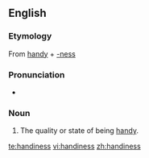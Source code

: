 ==English==

===Etymology===
From [[handy]] + [[-ness]]

===Pronunciation===
*{{audio|en-us-handiness.ogg|Audio (US)}}

===Noun===
{{en-noun|-}}
#The quality or state of being [[handy]].

[[te:handiness]]
[[vi:handiness]]
[[zh:handiness]]